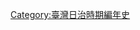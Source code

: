 {{commonscat|1936 in Taiwan}}
{{year in country category|1|9|3|6|台灣|亞洲|日本|}}

[[Category:臺灣日治時期編年史|Category:臺灣日治時期編年史]]